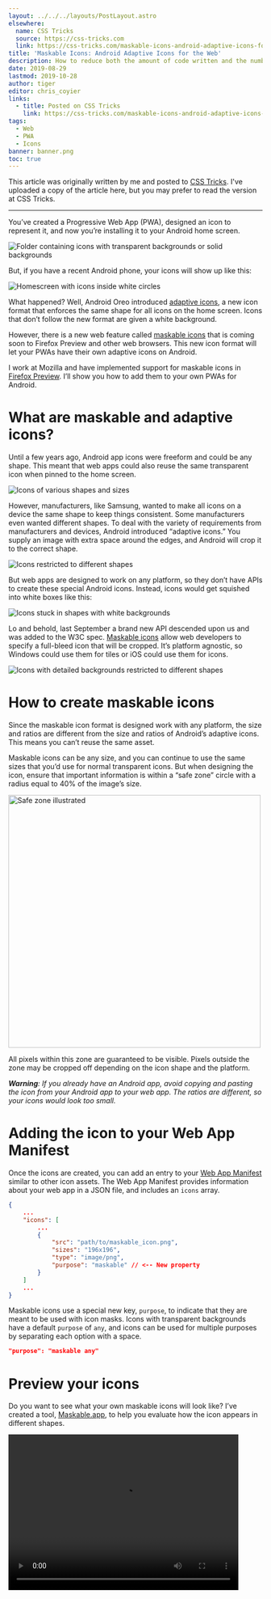 ```yaml
---
layout: ../../../layouts/PostLayout.astro
elsewhere:
  name: CSS Tricks
  source: https://css-tricks.com
  link: https://css-tricks.com/maskable-icons-android-adaptive-icons-for-your-pwa/
title: 'Maskable Icons: Android Adaptive Icons for the Web'
description: How to reduce both the amount of code written and the number of listeners needed for JavaScript event handlers.
date: 2019-08-29
lastmod: 2019-10-28
author: tiger
editor: chris_coyier
links:
  - title: Posted on CSS Tricks
    link: https://css-tricks.com/maskable-icons-android-adaptive-icons-for-your-pwa/
tags:
  - Web
  - PWA
  - Icons
banner: banner.png
toc: true
---
```



This article was originally written by me and posted to [CSS Tricks](https://css-tricks.com/maskable-icons-android-adaptive-icons-for-your-pwa/). I've uploaded a copy of the article here, but you may prefer to read the version at CSS Tricks.

---

You’ve created a Progressive Web App (<abbr>PWA</abbr>), designed an icon to represent it, and now you’re installing it to your Android home screen.

![Folder containing icons with transparent backgrounds or solid backgrounds](folder.png)

But, if you have a recent Android phone, your icons will show up like this:

![Homescreen with icons inside white circles](launcher_screenshot.png)

What happened? Well, Android Oreo introduced [adaptive icons](https://developer.android.com/guide/practices/ui_guidelines/icon_design_adaptive), a new icon format that enforces the same shape for all icons on the home screen. Icons that don’t follow the new format are given a white background.

However, there is a new web feature called [maskable icons](https://www.w3.org/TR/appmanifest/#icon-masks) that is coming soon to Firefox Preview and other web browsers. This new icon format will let your <abbr>PWA</abbr>s have their own adaptive icons on Android.

I work at Mozilla and have implemented support for maskable icons in [Firefox Preview](https://blog.mozilla.org/futurereleases/2019/06/27/reinventing-firefox-for-android-a-preview/). I’ll show you how to add them to your own PWAs for Android.

# What are maskable and adaptive icons?

Until a few years ago, Android app icons were freeform and could be any shape. This meant that web apps could also reuse the same transparent icon when pinned to the home screen.

![Icons of various shapes and sizes](freeform.png)

However, manufacturers, like Samsung, wanted to make all icons on a device the same shape to keep things consistent. Some manufacturers even wanted different shapes. To deal with the variety of requirements from manufacturers and devices, Android introduced “adaptive icons.” You supply an image with extra space around the edges, and Android will crop it to the correct shape.

![Icons restricted to different shapes](manufactuers.png)

But web apps are designed to work on any platform, so they don’t have APIs to create these special Android icons. Instead, icons would get squished into white boxes like this:

![Icons stuck in shapes with white backgrounds](white_bg.png)

Lo and behold, last September a brand new API descended upon us and was added to the W3C spec. [Maskable icons](https://www.w3.org/TR/appmanifest/#icon-masks) allow web developers to specify a full-bleed icon that will be cropped. It’s platform agnostic, so Windows could use them for tiles or iOS could use them for icons.

![Icons with detailed backgrounds restricted to different shapes](masked.png)

# How to create maskable icons

Since the maskable icon format is designed work with any platform, the size and ratios are different from the size and ratios of Android’s adaptive icons. This means you can’t reuse the same asset.

Maskable icons can be any size, and you can continue to use the same sizes that you’d use for normal transparent icons. But when designing the icon, ensure that important information is within a “safe zone” circle with a radius equal to 40% of the image’s size.

<img
  loading="lazy"
  src="safe_zone.png"
  alt="Safe zone illustrated"
  width="500"
  height="500"
/>

All pixels within this zone are guaranteed to be visible. Pixels outside the zone may be cropped off depending on the icon shape and the platform.

_**Warning**: If you already have an Android app, avoid copying and pasting the icon from your Android app to your web app. The ratios are different, so your icons would look too small._

# Adding the icon to your Web App Manifest

Once the icons are created, you can add an entry to your [Web App Manifest](https://developer.mozilla.org/en-US/docs/Web/Manifest) similar to other icon assets. The Web App Manifest provides information about your web app in a JSON file, and includes an `icons` array.

```json {hl_lines=[9]}
{
    ...
    "icons": [
        ...
        {
            "src": "path/to/maskable_icon.png",
            "sizes": "196x196",
            "type": "image/png",
            "purpose": "maskable" // <-- New property
        }
    ]
    ...
}
```

Maskable icons use a special new key, `purpose`, to indicate that they are meant to be used with icon masks. Icons with transparent backgrounds have a default `purpose` of `any`, and icons can be used for multiple purposes by separating each option with a space.

```json
"purpose": "maskable any"
```

# Preview your icons

Do you want to see what your own maskable icons will look like? I’ve created a tool, [Maskable.app](https://maskable.app), to help you evaluate how the icon appears in different shapes.

<Video src="maskable_app.*" ext=".webm,.m4v" width="456" height="308" />

The app lets you preview your icon in various shapes that can be found on Android devices. I hope this tool helps you create unique icons for your Progressive Web Apps.

[Use it online](https://maskable.app) or checkout the source on GitHub:

<GitHub repo="NotWoods/maskable" />

Once you’re satisfied with the results, you can start testing your app with Mozilla’s [Reference Browser](https://github.com/mozilla-mobile/reference-browser). This special browser is a [testing ground](https://discourse.mozilla.org/t/calling-all-test-pilots-reference-browser-ready-for-testing/35433) for features before they reach Firefox Preview, and you can use it to check out how your <abbr>PWA</abbr> looks. Chrome is [working on maskable icon support](https://bugs.chromium.org/p/chromium/issues/detail?id=977173) too.

Tools like [PWACompat](https://github.com/GoogleChromeLabs/pwacompat) also have support for maskable icons. You can automatically generate icons for iOS and other devices based on your new maskable icons!

# Time to build your own icons

If you want to more control over how your <abbr>PWA</abbr> icons are displayed on Android, maskable icons is the way to go. With maskable icons you can customize how your icon is displayed from edge-to-edge. Hopefully this article can get you started on creating your first maskable icon.

---

### Icon Credits

- [https://notwoods.<wbr/>github.io/<wbr/>color-breakdown/](https://notwoods.github.io/color-breakdown/)
- [https://notwoods.<wbr/>github.io/<wbr/>insightful-energy/](https://notwoods.github.io/insightful-energy/)
- https://proxx.app/
- [https://jakearchibald.<wbr/>github.io/<wbr/>svgomg/](https://jakearchibald.github.io/svgomg/)
